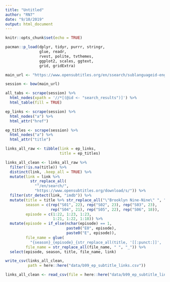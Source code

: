 ```yaml
---
title: "Untitled"
author: "RN7"
date: "9/10/2019"
output: html_document
---
```


```r
knitr::opts_chunk$set(echo = TRUE)
```


```r
pacman::p_load(dplyr, tidyr, purrr, stringr, 
               glue, readr,
               rvest, polite, tvthemes,
               ggplot2, scales, ggtext,
               grid, gridExtra)
```


```r
main_url <- "https://www.opensubtitles.org/en/ssearch/sublanguageid-eng/idmovie-158594/"

session <- bow(main_url)

all_tabs <- scrape(session) %>%
  html_nodes(xpath = '//*[(@id <- "search_results")]') %>%
  html_table(fill = TRUE)

ep_links <- scrape(session) %>% 
  html_nodes("a") %>% 
  html_attr("href")

ep_titles <- scrape(session) %>% 
  html_nodes("a") %>% 
  html_attr("title")

links_all_raw <- tibble(link = ep_links, 
                        title = ep_titles) 

links_all_clean <- links_all_raw %>% 
  filter(!is.na(title)) %>% 
  distinct(link, .keep_all = TRUE) %>% 
  mutate(link = link %>% 
           str_replace_all(
             "^/en/search/", 
             "https://www.opensubtitles.org/download/s/")) %>% 
  filter(str_detect(link, "imdb")) %>%
  mutate(title = title %>% str_replace_all("\"Brooklyn Nine-Nine\" ", ""),
         season = c(rep("S01", 22), rep("S02", 23), rep("S03", 23),
                    rep("S04", 21), rep("S05", 22), rep("S06", 18)),
         episode = c(1:22, 1:23, 1:23, 
                     1:21, 1:22, 1:18)) %>% 
  mutate(episode = if_else(nchar(episode) == 1, 
                           paste0("E0", episode), 
                           paste0("E", episode)),
         file_name = glue(
           "{season}_{episode}_{str_replace_all(title, '[[:punct:]]', '')}"),
         file_name = str_replace_all(file_name, " ", "_")) %>% 
  select(episode, season, title, file_name, link)

write_csv(links_all_clean,
          path = here::here("data/b99_ep_subtitle_links.csv"))
```



```r
links_all_clean <- read_csv(file = here::here("data/b99_ep_subtitle_links.csv"))
```










